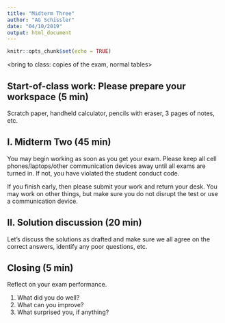 ```yaml
---
title: "Midterm Three"
author: "AG Schissler"
date: "04/10/2019"
output: html_document
---
```


```r
knitr::opts_chunk$set(echo = TRUE)
```

<bring to class: copies of the exam, normal tables>

## Start-of-class work: Please prepare your workspace (5 min)

Scratch paper, handheld calculator, pencils with eraser, 3 pages of notes, etc.

## I. Midterm Two (45 min)

You may begin working as soon as you get your exam. Please keep all cell phones/laptops/other communication devices away until all exams are turned in. If not, you have violated the student conduct code. 

If you finish early, then please submit your work and return your desk. You may work on other things, but make sure you do not disrupt the test or use a communication device.

## II. Solution discussion (20 min)

Let's discuss the solutions as drafted and make sure we all agree on the correct answers, identify any poor questions, etc.

## Closing (5 min)

Reflect on your exam performance.

1. What did you do well?
2. What can you improve?
3. What surprised you, if anything?
